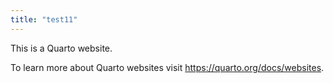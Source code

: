 ```yaml
---
title: "test11"
---
```


This is a Quarto website.

To learn more about Quarto websites visit <https://quarto.org/docs/websites>.
